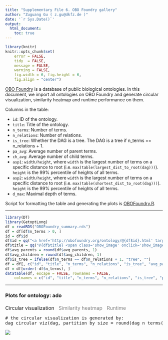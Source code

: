 ```yaml
---
title: "Supplementary File 6. OBO Foundry gallery"
author: "Zuguang Gu ( z.gu@dkfz.de )"
date: '`r Sys.Date()`'
output: 
  html_document:
    toc: true
---
```


```r
library(knitr)
knitr::opts_chunk$set(
    error = FALSE,
    tidy  = FALSE,
    message = FALSE,
    warning = FALSE,
    fig.width = 6, fig.height = 6,
    fig.align = "center")
```

<style>
.main-container {
    max-width: 1200px;
}
.show_image {
    font-size: 0.8em;
}
#image {
    margin-top: 10px;
    margin-bottom: 10px;
}
.show_image {
    text-decoration: underline;
    color: #337ab7;
}
.show_image:hover {
    cursor: pointer;
}
</style>

[OBO Foundry](http://obofoundry.org/) is a database of public biological
ontologies. In this document, we import all ontologies on OBO Foundry and
generate circular visualization, similarity heatmap and runtime performance on them.

Columns in the table:

- `id`: ID of the ontology.
- `title`: Title of the ontology.
- `n_terms`: Number of terms.
- `n_relations`: Number of relations.
- `is_tree`: Whether the DAG is a tree. The DAG is a tree if n_terms == n_relations + 1.
- `pa_avg`: Average number of parent terms.
- `ch_avg`: Average number of child terms.
- `asp1`: `width/height`, where `width` is the largest number of terms on a specific distance to root (i.e. `max(table(largest_dist_to_root(dag)))`). `height` is the 99% percentile of heights of all terms.
- `asp2`: `width/height`, where `width` is the largest number of terms on a specific distance to root (i.e. `max(table(shortest_dist_to_root(dag)))`). `height` is the 99% percentile of heights of all terms.
- `d_max`: Maximal depth of terms.

Script for formatting the table and generating the plots is [OBOFoundry.R](OBOFoundry.R).

<hr>

```r
library(DT)
library(GetoptLong)
df = readRDS("OBOFoundry_summary.rds")
df = df[df$n_terms > 0, ]
id = df$id
df$id = qq("<a href='http://obofoundry.org/ontology/@{df$id}.html' target=_blank>@{df$id}</a>", collapse = FALSE)
df$title = qq("@{df$title} <span class='show_image' onclick='show_image(\"@{id}\")'>[image]</span>", collapse = FALSE)
df$avg_parents = round(df$avg_parents, 1)
df$avg_children = round(df$avg_children, 1)
df$is_tree = ifelse(df$n_terms == df$n_relations + 1, "tree", "")
df = df[, c("id", "title", "n_terms", "n_relations", "is_tree", "avg_parents", "avg_children", "asp1", "asp2", "max_depth")]
df = df[order(-df$n_terms), ]
datatable(df, escape = FALSE, rownames = FALSE,
    colnames = c("id", "title", "n_terms", "n_relations", "is_tree", "pa_avg", "ch_avg", "asp1", "asp2", 'd_max'))
```

<hr>

<style>
#image ul li {
    font-size: 16px;
    padding-right:10px;
    cursor: pointer;
    display: inline-block;
    color: #337ab7;
}
#image ul {
    padding-inline-start: 0px;
    margin-top: 20px;
}
</style>

<div id="image">
<h3>Plots for ontology: ado</h3>
<ul>
<li><a id="circular_click">Circular visualization</a></li>
<li><a id="heatmap_click" style="color:grey">Similarity heatmap</a></li>
<li><a id="runtime_click" style="color:grey">Runtime</a></li>
</ul>
<div id="circular">
<pre># the circular visualization is generated by:
dag_circular_viz(dag, partition_by_size = round(dag_n_terms(dag)/5))
</pre>
<img id="image1" src="image/OBOFoundry_ado.png" /></div>
<div id="heatmap" style="display:none;">
<pre># the heatmap is generated by:
terms = random_terms(dag, min(500, dag_n_terms(dag)))
sim = term_sim(dag, terms, method = "Sim_WP_1994")
ComplexHeatmap::Heatmap(sim, name = "Sim_WP_1994",
    show_row_names = FALSE, show_column_names = FALSE,
    show_row_dend = FALSE, show_column_dend = FALSE)
</pre>
<img id="image2" src="image/OBOFoundry_ado_heatmap.png" />
</div>
<div id="runtime" style="display:none;">
<p>The runtime is tested by different numbers of terms randomly picked from the ontology.</p>
<img id="image3" src="image/OBOFoundry_ado_runtime.png" />
</div>
</div>


<script>
function show_image(id) {
    $("#image1").attr("src", "image/OBOFoundry_" + id + ".png");
    $("#image2").attr("src", "image/OBOFoundry_" + id + "_heatmap.png");
    $("#image3").attr("src", "image/OBOFoundry_" + id + "_runtime.png");
    $("#image h3").text("Plots for ontology: " + id);
    document.getElementById("image").scrollIntoView();
}

$( function() {
    $( "#circular_click" ).click(function() {
        $("#circular").show();
        $("#heatmap").hide();
        $("#runtime").hide();
        $("#circular_click").css("color", "#337ab7");
        $("#heatmap_click").css("color", "grey");
        $("#runtime_click").css("color", "grey");
    });
    $( "#heatmap_click" ).click(function() {
        $("#heatmap").show();
        $("#circular").hide();
        $("#runtime").hide();
        $("#circular_click").css("color", "grey");
        $("#heatmap_click").css("color", "#337ab7");
        $("#runtime_click").css("color", "grey");
    })
    $( "#runtime_click" ).click(function() {
        $("#runtime").show();
        $("#heatmap").hide();
        $("#circular").hide();
        $("#runtime_click").css("color", "#337ab7");
        $("#heatmap_click").css("color", "grey");
        $("#circular_click").css("color", "grey");
    });
} );
</script>
